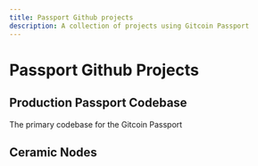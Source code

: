 ```yaml
---
title: Passport Github projects
description: A collection of projects using Gitcoin Passport
---
```




# Passport Github Projects

## Production Passport Codebase

The primary codebase for the Gitcoin Passport

<Cards>
<Card title="Production Passport Codebase" href="https://github.com/gitcoinco/passport" />
</Cards>

## Ceramic Nodes

<Cards>
<Card title="Ceramic Nodes: Production" href="https://ceramic.passport-iam.gitcoin.co" />
<Card title="Ceramic Nodes: Staging" href="https://ceramic.staging.dpopp.gitcoin.co" />
</Cards>
